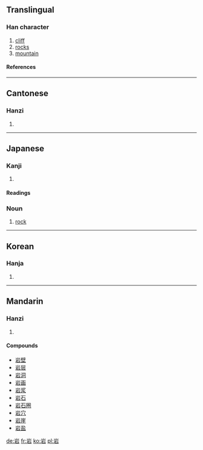 {{see|巖}}
==Translingual==

===Han character===
{{Han char|rn=46|rad=山|as=05|sn=8|four=2260<sub>1</sub>|canj=山一口 (UMR)}}
# [[cliff]]
# [[rock]]s
# [[mountain]]

====References====
{{Han ref|kx=0309.190|dkj=07985|dj=0609.130|hdz=10766.070|uh=5CA9|ud=23721|bh=A9A5|bd=43429}}

----
==Cantonese==

===Hanzi===
{{yue-hanzi|jyut=|y=ngaam4}}
# {{defn|Cantonese}}

----
==Japanese==

===Kanji===
{{ja-kanji|grade=|rs=山05}}
# {{defn|Japanese}} 

====Readings====
{{ja-readings|on=[[がん]] (gan)|kun=[[いわ]] (iwa)}}

===Noun===
{{ja-noun|k|count=|hira=いわ|kata=|rom=iwa|kanji=|kyu=|shin=|hidx=}}
# [[rock]]

----
==Korean==

===Hanja===
{{ko-hanja|hangeul=암|rv=am|mr=am}}
# {{defn|Korean}}

----
==Mandarin==

===Hanzi===
{{cmn-hanzi|pin=[[lǐng]] (ling3), [[yán]] (yan2)|wg=ling<sup>3</sup>, yen<sup>2</sup>}}
# {{defn|Mandarin}}

====Compounds====
*[[岩壁]]
*[[岩层]]
*[[岩洞]]
*[[岩画]]
*[[岩浆]]
*[[岩石]]
*[[岩石圈]]
*[[岩穴]]
*[[岩崖]]
*[[岩盐]]

[[de:岩]]
[[fr:岩]]
[[ko:岩]]
[[pl:岩]]
